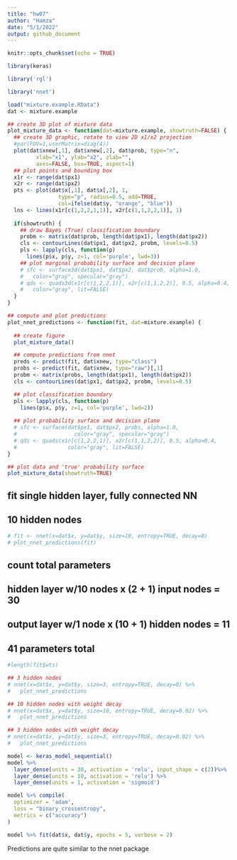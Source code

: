 ```yaml
---
title: "hw07"
author: "Hamza"
date: "5/1/2022"
output: github_document
---
```


```r
knitr::opts_chunk$set(echo = TRUE)
```

```r
library(keras)
```



```r
library('rgl')

library('nnet')

load("mixture.example.RData")
dat <- mixture.example

## create 3D plot of mixture data
plot_mixture_data <- function(dat=mixture.example, showtruth=FALSE) {
  ## create 3D graphic, rotate to view 2D x1/x2 projection
  #par(FOV=1,userMatrix=diag(4))
  plot(dat$xnew[,1], dat$xnew[,2], dat$prob, type="n",
         xlab="x1", ylab="x2", zlab="",
         axes=FALSE, box=TRUE, aspect=1)
  ## plot points and bounding box
  x1r <- range(dat$px1)
  x2r <- range(dat$px2)
  pts <- plot(dat$x[,1], dat$x[,2], 1,
                type="p", radius=0.5, add=TRUE,
                col=ifelse(dat$y, "orange", "blue"))
  lns <- lines(x1r[c(1,2,2,1,1)], x2r[c(1,1,2,2,1)], 1)
  
  if(showtruth) {
    ## draw Bayes (True) classification boundary
    probm <- matrix(dat$prob, length(dat$px1), length(dat$px2))
    cls <- contourLines(dat$px1, dat$px2, probm, levels=0.5)
    pls <- lapply(cls, function(p) 
      lines(p$x, p$y, z=1, col='purple', lwd=3))
    ## plot marginal probability surface and decision plane
    # sfc <- surface3d(dat$px1, dat$px2, dat$prob, alpha=1.0,
    #   color="gray", specular="gray")
    # qds <- quads3d(x1r[c(1,2,2,1)], x2r[c(1,1,2,2)], 0.5, alpha=0.4,
    #   color="gray", lit=FALSE)
  }
}

## compute and plot predictions
plot_nnet_predictions <- function(fit, dat=mixture.example) {
  
  ## create figure
  plot_mixture_data()

  ## compute predictions from nnet
  preds <- predict(fit, dat$xnew, type="class")
  probs <- predict(fit, dat$xnew, type="raw")[,1]
  probm <- matrix(probs, length(dat$px1), length(dat$px2))
  cls <- contourLines(dat$px1, dat$px2, probm, levels=0.5)

  ## plot classification boundary
  pls <- lapply(cls, function(p) 
    lines(p$x, p$y, z=1, col='purple', lwd=2))
  
  ## plot probability surface and decision plane
  # sfc <- surface(dat$px1, dat$px2, probs, alpha=1.0,
  #                  color="gray", specular="gray")
  # qds <- quads(x1r[c(1,2,2,1)], x2r[c(1,1,2,2)], 0.5, alpha=0.4,
  #                color="gray", lit=FALSE)
}

## plot data and 'true' probability surface
plot_mixture_data(showtruth=TRUE)
```

## fit single hidden layer, fully connected NN 
## 10 hidden nodes

```r

# fit <- nnet(x=dat$x, y=dat$y, size=10, entropy=TRUE, decay=0) 
# plot_nnet_predictions(fit)

```

## count total parameters
## hidden layer w/10 nodes x (2 + 1) input nodes = 30 
## output layer w/1 node x (10 + 1) hidden nodes = 11
## 41 parameters total

```r

#length(fit$wts)

## 3 hidden nodes
# nnet(x=dat$x, y=dat$y, size=3, entropy=TRUE, decay=0) %>%
#   plot_nnet_predictions
```

```r


## 10 hidden nodes with weight decay
# nnet(x=dat$x, y=dat$y, size=10, entropy=TRUE, decay=0.02) %>%
#   plot_nnet_predictions
```

```r
## 3 hidden nodes with weight decay
# nnet(x=dat$x, y=dat$y, size=3, entropy=TRUE, decay=0.02) %>%
#   plot_nnet_predictions

```





```r

model <- keras_model_sequential()
model %>%
  layer_dense(units = 30, activation = 'relu', input_shape = c(2))%>%
  layer_dense(units = 10, activation = 'relu') %>%
  layer_dense(units = 1, activation = 'sigmoid')
```


```r
model %>% compile(
  optimizer = 'adam', 
  loss = "binary_crossentropy",
  metrics = c("accuracy")
)

```

```r
model %>% fit(dat$x, dat$y, epochs = 5, verbose = 2)

```
Predictions are quite similar to the nnet package 


